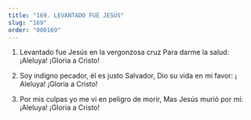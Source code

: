 ```yaml
---
title: "169. LEVANTADO FUE JESÚS"
slug: "169"
order: "000169"
---
```

1. Levantado fue Jesús en la vergonzosa cruz Para darme la salud:
¡Aleluya!	¡Gloria a Cristo!

2. Soy indigno pecador, él es justo  Salvador, Dio su vida en mi favor:
¡ Aleluya!	¡Gloria a Cristo!

3. Por mis culpas yo me vi en peligro de morir, Mas Jesús murió por mí:
¡Aleluya!  ¡Gloria a Cristo!

